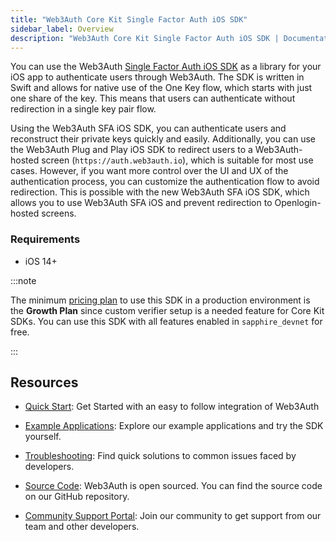 ```yaml
---
title: "Web3Auth Core Kit Single Factor Auth iOS SDK"
sidebar_label: Overview
description: "Web3Auth Core Kit Single Factor Auth iOS SDK | Documentation - Web3Auth"
---
```


You can use the Web3Auth
[Single Factor Auth iOS SDK](https://github.com/Web3Auth/single-factor-auth-swift) as a library for
your iOS app to authenticate users through Web3Auth. The SDK is written in Swift and allows for
native use of the One Key flow, which starts with just one share of the key. This means that users
can authenticate without redirection in a single key pair flow.

Using the Web3Auth SFA iOS SDK, you can authenticate users and reconstruct their private keys
quickly and easily. Additionally, you can use the Web3Auth Plug and Play iOS SDK to redirect users
to a Web3Auth-hosted screen (`https://auth.web3auth.io`), which is suitable for most use cases.
However, if you want more control over the UI and UX of the authentication process, you can
customize the authentication flow to avoid redirection. This is possible with the new Web3Auth SFA
iOS SDK, which allows you to use Web3Auth SFA iOS and prevent redirection to Openlogin-hosted
screens.

### Requirements

- iOS 14+

:::note

The minimum [pricing plan](https://web3auth.io/pricing.html) to use this SDK in a production
environment is the **Growth Plan** since custom verifier setup is a needed feature for Core Kit
SDKs. You can use this SDK with all features enabled in `sapphire_devnet` for free.

:::

## Resources

- [Quick Start](/quick-start?product=CORE_KIT&sdk=SFA_IOS&framework=IOS&stepIndex=0): Get Started
  with an easy to follow integration of Web3Auth

- [Example Applications](/examples?product=Core+Kit&sdk=Single+Factor+Auth+iOS+SDK): Explore our
  example applications and try the SDK yourself.

- [Troubleshooting](/troubleshooting): Find quick solutions to common issues faced by developers.

- [Source Code](https://github.com/Web3Auth/single-factor-auth-swift): Web3Auth is open sourced. You
  can find the source code on our GitHub repository.

- [Community Support Portal](https://web3auth.io/community/c/help-core-kit/sfa-ios-sdk/30): Join our
  community to get support from our team and other developers.
